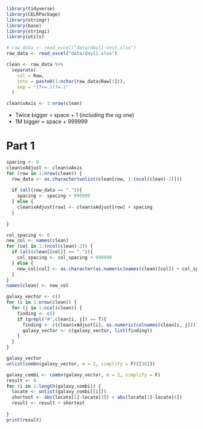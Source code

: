```r
library(tidyverse)
library(CELRPackage)
library(stringr)
library(base)
library(stringi)
library(utils)
```

```r
# raw_data <- read_excel("data/day11-test.xlsx")
raw_data <- read_excel("data/day11.xlsx")
```

```r
clean <- raw_data %>% 
  separate(
    col = Raw,
    into = paste0(1:nchar(raw_data$Raw[1])),
    sep = "(?<=.)(?=.)"
  )
```



```r
clean$xAxis <- 1:nrow(clean)
```

- Twice bigger = space + 1 (including the og one)
- 1M bigger = space + 999999

# Part 1
```r
spacing <- 0
clean$xAdjust <- clean$xAxis
for (row in 1:nrow(clean)) {
  row_data <- as.character(unlist(clean[row, 1:(ncol(clean)-2)]))
  
  if (all(row_data == ".")){
    spacing <- spacing + 999999
  } else {
    clean$xAdjust[row] <- clean$xAdjust[row] + spacing 
  }
  
}
```

```r
col_spacing <- 0
new_col <- names(clean)
for (col in 1:(ncol(clean)-2)) {
  if (all(clean[[col]] == ".")){
    col_spacing <- col_spacing + 999999
  } else {
    new_col[col] <- as.character(as.numeric(names(clean)[col]) + col_spacing)
  }
}
names(clean) <- new_col
```



```r
galaxy_vector <- c()
for (i in 1:nrow(clean)) {
  for (j in 1:ncol(clean)) {
    finding <- c()
    if (grepl("#",clean[i, j]) == T){
      finding <- c(clean$xAdjust[i], as.numeric(colnames(clean[i, j])))
      galaxy_vector <- c(galaxy_vector, list(finding))
    }
  }
}
```

```r
galaxy_vector
unlist(combn(galaxy_vector, m = 2, simplify = F)[[36]])
```


```r
galaxy_combi <- combn(galaxy_vector, m = 2, simplify = F)
result <- 0
for (i in 1:length(galaxy_combi)) {
  locate <- unlist(galaxy_combi[[i]])
  shortest <- abs(locate[1]-locate[3]) + abs(locate[2]-locate[4])
  result <- result + shortest
  
}
print(result)
```







